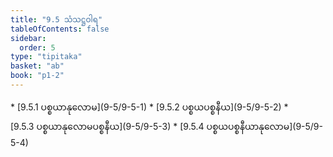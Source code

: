 ```yaml
---
title: "9.5 သံသဋ္ဌဝါရ"
tableOfContents: false
sidebar:
  order: 5
type: "tipitaka"
basket: "ab"
book: "p1-2"
---
```



<DynamicBreadcrumb />



<TableOfContents book="p1-2" section="9.5">
* [9.5.1 ပစ္စယာနုလောမ](9-5/9-5-1)
* [9.5.2 ပစ္စယပစ္စနီယ](9-5/9-5-2)
* [9.5.3 ပစ္စယာနုလောမပစ္စနီယ](9-5/9-5-3)
* [9.5.4 ပစ္စယပစ္စနီယာနုလောမ](9-5/9-5-4)
</TableOfContents>